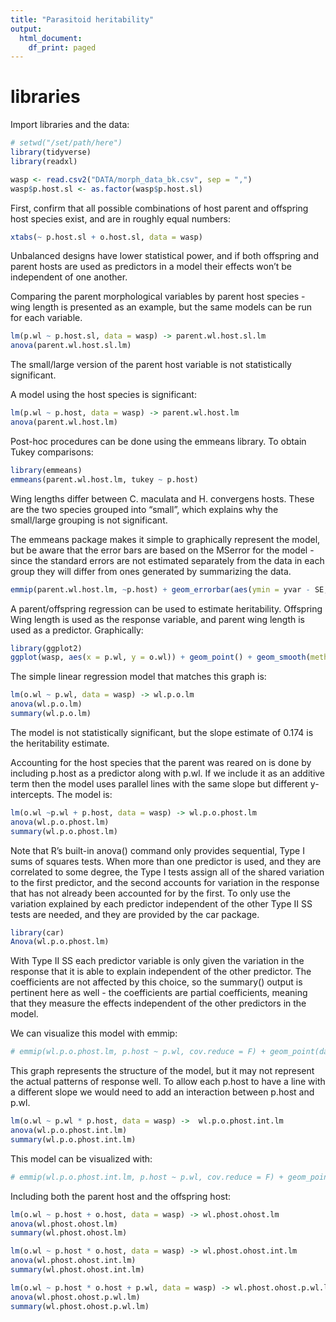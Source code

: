 ```yaml
---
title: "Parasitoid heritability"
output:
  html_document:
    df_print: paged
---
```


# libraries

Import libraries and the data:

```r
# setwd("/set/path/here")
library(tidyverse)
library(readxl)

wasp <- read.csv2("DATA/morph_data_bk.csv", sep = ",")
wasp$p.host.sl <- as.factor(wasp$p.host.sl)

```

First, confirm that all possible combinations of host parent and offspring host species exist, and are in roughly equal numbers:

```r

xtabs(~ p.host.sl + o.host.sl, data = wasp)

```

Unbalanced designs have lower statistical power, and if both offspring and parent hosts are used as predictors in a model their effects won't be independent of one another.

Comparing the parent morphological variables by parent host species - wing length is presented as an example, but the same models can be run for each variable.

```r

lm(p.wl ~ p.host.sl, data = wasp) -> parent.wl.host.sl.lm
anova(parent.wl.host.sl.lm)

```

The small/large version of the parent host variable is not statistically significant.

A model using the host species is significant:

```r

lm(p.wl ~ p.host, data = wasp) -> parent.wl.host.lm
anova(parent.wl.host.lm)

```

Post-hoc procedures can be done using the emmeans library. To obtain Tukey comparisons:

```r

library(emmeans)
emmeans(parent.wl.host.lm, tukey ~ p.host)

```

Wing lengths differ between C. maculata and H. convergens hosts. These are the two species grouped into "small", which explains why the small/large grouping is not significant.

The emmeans package makes it simple to graphically represent the model, but be aware that the error bars are based on the MSerror for the model - since the standard errors are not estimated separately from the data in each group they will differ from ones generated by summarizing the data.

```r

emmip(parent.wl.host.lm, ~p.host) + geom_errorbar(aes(ymin = yvar - SE, ymax = yvar + SE), width=0.1)

```

A parent/offspring regression can be used to estimate heritability. Offspring Wing length is used as the response variable, and parent wing length is used as a predictor. Graphically:

```r

library(ggplot2)
ggplot(wasp, aes(x = p.wl, y = o.wl)) + geom_point() + geom_smooth(method = "lm", se = F)

```


The simple linear regression model that matches this graph is:

```r

lm(o.wl ~ p.wl, data = wasp) -> wl.p.o.lm
anova(wl.p.o.lm)
summary(wl.p.o.lm)

```
The model is not statistically significant, but the slope estimate of 0.174 is the heritability estimate.

Accounting for the host species that the parent was reared on is done by including p.host as a predictor along with p.wl. If we include it as an additive term then the model uses parallel lines with the same slope but different y-intercepts. The model is:

```r

lm(o.wl ~p.wl + p.host, data = wasp) -> wl.p.o.phost.lm
anova(wl.p.o.phost.lm)
summary(wl.p.o.phost.lm)

```

Note that R's built-in anova() command only provides sequential, Type I sums of squares tests. When more than one predictor is used, and they are correlated to some degree, the Type I tests assign all of the shared variation to the first predictor, and the second accounts for variation in the response that has not already been accounted for by the first. To only use the variation explained by each predictor independent of the other Type II SS tests are needed, and they are provided by the car package.

```r

library(car)
Anova(wl.p.o.phost.lm)

```

With Type II SS each predictor variable is only given the variation in the response that it is able to explain independent of the other predictor. The coefficients are not affected by this choice, so the summary() output is pertinent here as well - the coefficients are partial coefficients, meaning that they measure the effects independent of the other predictors in the model.


We can visualize this model with emmip:

```r

# emmip(wl.p.o.phost.lm, p.host ~ p.wl, cov.reduce = F) + geom_point(data=wasp, aes(x = p.wl, y = o.wl, color = p.host)) + labs(y = "Offspring wing length", x = "Parent wing length")

```

This graph represents the structure of the model, but it may not represent the actual patterns of response well. To allow each p.host to have a line with a different slope we would need to add an interaction between p.host and p.wl.

```r

lm(o.wl ~ p.wl * p.host, data = wasp) ->  wl.p.o.phost.int.lm
anova(wl.p.o.phost.int.lm)
summary(wl.p.o.phost.int.lm)


```

This model can be visualized with:

```r

# emmip(wl.p.o.phost.int.lm, p.host ~ p.wl, cov.reduce = F) + geom_point(data=wasp, aes(x = p.wl, y = o.wl, color = p.host)) + labs(y = "Offspring wing length", x = "Parent wing length")

```


Including both the parent host and the offspring host:

```r

lm(o.wl ~ p.host + o.host, data = wasp) -> wl.phost.ohost.lm
anova(wl.phost.ohost.lm)
summary(wl.phost.ohost.lm)

```


```r

lm(o.wl ~ p.host * o.host, data = wasp) -> wl.phost.ohost.int.lm
anova(wl.phost.ohost.int.lm)
summary(wl.phost.ohost.int.lm)

```


```r

lm(o.wl ~ p.host * o.host + p.wl, data = wasp) -> wl.phost.ohost.p.wl.lm
anova(wl.phost.ohost.p.wl.lm)
summary(wl.phost.ohost.p.wl.lm)

```